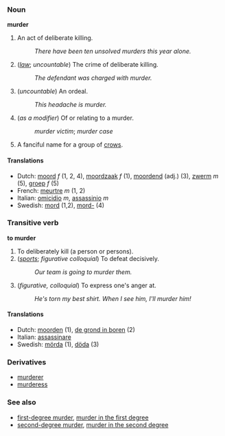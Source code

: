 === Noun ===
'''murder'''

# An act of deliberate killing.
#: ''There have been ten unsolved murders this year alone.''
# (''[[law]]''; ''uncountable'') The crime of deliberate killing.
#: ''The defendant was charged with murder.''
# (''uncountable'') An ordeal.
#: ''This headache is murder.''
# (''as a modifier'') Of or relating to a murder.
#:''murder victim''; ''murder case''
# A fanciful name for a group of [[crow]]s.

====Translations====
*Dutch: [[moord]] ''f'' (1, 2, 4), [[moordzaak]] ''f'' (1), [[moordend]] (adj.) (3), [[zwerm]] ''m'' (5), [[groep]] ''f'' (5)
*French: [[meurtre]] ''m'' (1, 2)
*Italian: [[omicidio]] ''m'', [[assassinio]] ''m''
*Swedish: [[mord]] (1,2), [[mord-]] (4)

=== Transitive verb ===
'''to murder'''

# To deliberately kill (a person or persons).
# (''[[sports]]''; ''figurative colloquial'') To defeat decisively.
#: ''Our team is going to murder them.''
# (''figurative, colloquial'') To express one's anger at.
#: ''He's torn my best shirt.  When I see him, I'll murder him!''

====Translations====
*Dutch: [[moorden]] (1), [[de grond in boren]] (2)
*Italian: [[assassinare]]
*Swedish: [[mörda]] (1), [[döda]] (3)

===Derivatives===
*[[murderer]]
*[[murderess]]

===See also===
*[[first-degree murder]], [[murder in the first degree]]
*[[second-degree murder]], [[murder in the second degree]]